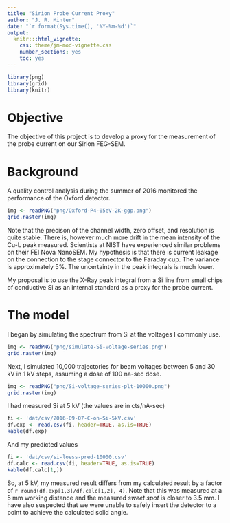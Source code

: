 ```yaml
---
title: "Sirion Probe Current Proxy"
author: "J. R. Minter"
date: "`r format(Sys.time(), '%Y-%m-%d')`"
output:
  knitr:::html_vignette:
    css: theme/jm-mod-vignette.css
    number_sections: yes
    toc: yes
---
```


```r
library(png)
library(grid)
library(knitr)
```

# Objective

The objective of this project is to develop a proxy for the measurement
of the probe current on our Sirion FEG-SEM.

# Background

A quality control analysis during the summer of 2016 monitored the
performance of the Oxford detector.

```r
img <- readPNG("png/Oxford-P4-05eV-2K-ggp.png")
grid.raster(img)
```
Note that the precison of the channel width, zero offset, and resolution
is quite stable. There is, however much more drift in the mean intensity
of the Cu-L peak measured. Scientists at NIST have experienced similar
problems on their FEI Nova NanoSEM. My hypothesis is that there is
current leakage on the connection to the stage connector to the
Faraday cup. The variance is approximately 5%. The uncertainty in the
peak integrals is much lower.

My proposal is to use the X-Ray peak integral from a Si line from small
chips of conductive Si as an internal standard as a proxy for the
probe current.

# The model

I began by simulating the spectrum from Si at the voltages I commonly
use.


```r
img <- readPNG("png/simulate-Si-voltage-series.png")
grid.raster(img)
```

Next, I simulated 10,000 trajectories for beam voltages between 5
and 30 kV in 1 kV steps, assuming a dose of 100 na-sec dose.


```r
img <- readPNG("png/Si-voltage-series-plt-10000.png")
grid.raster(img)
```

I had measured Si at 5 kV (the values are in cts/nA-sec)

```r
fi <- 'dat/csv/2016-09-07-C-on-Si-5kV.csv'
df.exp <- read.csv(fi, header=TRUE, as.is=TRUE)
kable(df.exp)
```

And my predicted values

```r
fi <- 'dat/csv/si-loess-pred-10000.csv'
df.calc <- read.csv(fi, header=TRUE, as.is=TRUE)
kable(df.calc[1,])
```

So, at 5 kV, my measured result differs from my calculated result by
a factor of `r round(df.exp[1,3]/df.calc[1,2], 4)`. Note that this was
measured at a 5 mm working distance and the measured *sweet spot* is closer
to 3.5 mm. I have also suspected that we were unable to safely insert 
the detector to a point to achieve the calculated solid angle.

